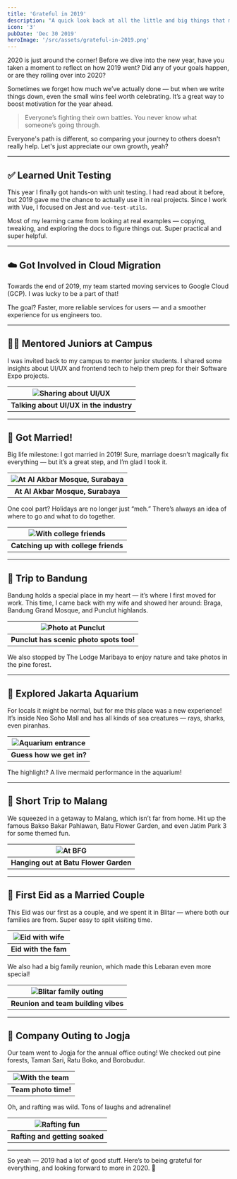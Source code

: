 ```yaml
---
title: 'Grateful in 2019'
description: "A quick look back at all the little and big things that made 2019 special."
icon: '3'
pubDate: 'Dec 30 2019'
heroImage: '/src/assets/grateful-in-2019.png'
---
```


2020 is just around the corner! Before we dive into the new year, have you taken a moment to reflect on how 2019 went? Did any of your goals happen, or are they rolling over into 2020?

Sometimes we forget how much we’ve actually done — but when we write things down, even the small wins feel worth celebrating. It’s a great way to boost motivation for the year ahead.

> Everyone’s fighting their own battles. You never know what someone’s going through.

Everyone's path is different, so comparing your journey to others doesn't really help. Let's just appreciate our own growth, yeah?

---

## ✅ Learned Unit Testing

This year I finally got hands-on with unit testing. I had read about it before, but 2019 gave me the chance to actually use it in real projects. Since I work with Vue, I focused on Jest and `vue-test-utils`.

Most of my learning came from looking at real examples — copying, tweaking, and exploring the docs to figure things out. Super practical and super helpful.

---

## ☁️ Got Involved in Cloud Migration

Towards the end of 2019, my team started moving services to Google Cloud (GCP). I was lucky to be a part of that!

The goal? Faster, more reliable services for users — and a smoother experience for us engineers too.

---

## 👨‍🏫 Mentored Juniors at Campus

I was invited back to my campus to mentor junior students. I shared some insights about UI/UX and frontend tech to help them prep for their Software Expo projects.


| <img src={image1.src} alt="Sharing about UI/UX" /> |
|:--:|
| **Talking about UI/UX in the industry** |

---

## 💍 Got Married!

Big life milestone: I got married in 2019! Sure, marriage doesn’t magically fix everything — but it’s a great step, and I’m glad I took it.


| <img src={image2.src} alt="At Al Akbar Mosque, Surabaya" /> |
|:--:|
| **At Al Akbar Mosque, Surabaya** |

One cool part? Holidays are no longer just “meh.” There’s always an idea of where to go and what to do together.


| <img src={image3.src} alt="With college friends" /> |
|:--:|
| **Catching up with college friends** |

---

## 🌲 Trip to Bandung

Bandung holds a special place in my heart — it’s where I first moved for work. This time, I came back with my wife and showed her around: Braga, Bandung Grand Mosque, and Punclut highlands.


| <img src={image4.src} alt="Photo at Punclut" /> |
|:--:|
| **Punclut has scenic photo spots too!** |

We also stopped by The Lodge Maribaya to enjoy nature and take photos in the pine forest.

---

## 🐠 Explored Jakarta Aquarium

For locals it might be normal, but for me this place was a new experience! It’s inside Neo Soho Mall and has all kinds of sea creatures — rays, sharks, even piranhas.


| <img src={image5.src} alt="Aquarium entrance" /> |
|:--:|
| **Guess how we get in?** |

The highlight? A live mermaid performance in the aquarium!

---

## 🍲 Short Trip to Malang

We squeezed in a getaway to Malang, which isn’t far from home. Hit up the famous Bakso Bakar Pahlawan, Batu Flower Garden, and even Jatim Park 3 for some themed fun.


| <img src={image6.src} alt="At BFG" /> |
|:--:|
| **Hanging out at Batu Flower Garden** |

---

## 🌙 First Eid as a Married Couple

This Eid was our first as a couple, and we spent it in Blitar — where both our families are from. Super easy to split visiting time.


| <img src={image7.src} alt="Eid with wife" /> |
|:--:|
| **Eid with the fam** |

We also had a big family reunion, which made this Lebaran even more special!


| <img src={image8.src} alt="Blitar family outing" /> |
|:--:|
| **Reunion and team building vibes** |

---

## 🚌 Company Outing to Jogja

Our team went to Jogja for the annual office outing! We checked out pine forests, Taman Sari, Ratu Boko, and Borobudur.


| <img src={image9.src} alt="With the team" /> |
|:--:|
| **Team photo time!** |

Oh, and rafting was wild. Tons of laughs and adrenaline!


| <img src={image10.src} alt="Rafting fun" /> |
|:--:|
| **Rafting and getting soaked** |

---

So yeah — 2019 had a lot of good stuff. Here’s to being grateful for everything, and looking forward to more in 2020. 🚀
